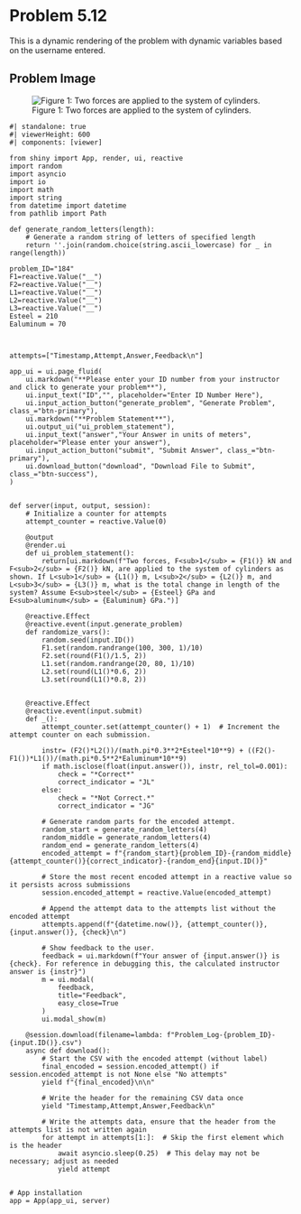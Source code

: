# Problem 5.12 {.unnumbered}

This is a dynamic rendering of the problem with dynamic variables based on the username entered. 


## Problem Image

![Figure 1: Two forces are applied to the system of cylinders.](images/184.png){fig-alt="Picture with two aluminum cylinders connected by a steel cylinder. The aluminum cylinder on the left is attached to the wall. The radius of the left cylinder is 0.5 m and has a length L[1]. The force F[1] is applied between the first and second cylinders. The middle cylinder has a radius of 0.3 m and a length L[2]. The force F[2] is applied between the second and third cylinder. The third cylinder has a radius 0.4 m and a length of L[3]."}

```shinylive-python
#| standalone: true
#| viewerHeight: 600
#| components: [viewer]

from shiny import App, render, ui, reactive
import random
import asyncio
import io
import math
import string
from datetime import datetime
from pathlib import Path

def generate_random_letters(length):
    # Generate a random string of letters of specified length
    return ''.join(random.choice(string.ascii_lowercase) for _ in range(length)) 

problem_ID="184"
F1=reactive.Value("__")
F2=reactive.Value("__")
L1=reactive.Value("__")
L2=reactive.Value("__")
L3=reactive.Value("__")
Esteel = 210
Ealuminum = 70



attempts=["Timestamp,Attempt,Answer,Feedback\n"]

app_ui = ui.page_fluid(
    ui.markdown("**Please enter your ID number from your instructor and click to generate your problem**"),
    ui.input_text("ID","", placeholder="Enter ID Number Here"),
    ui.input_action_button("generate_problem", "Generate Problem", class_="btn-primary"),
    ui.markdown("**Problem Statement**"),
    ui.output_ui("ui_problem_statement"),
    ui.input_text("answer","Your Answer in units of meters", placeholder="Please enter your answer"),
    ui.input_action_button("submit", "Submit Answer", class_="btn-primary"),
    ui.download_button("download", "Download File to Submit", class_="btn-success"),
)


def server(input, output, session):
    # Initialize a counter for attempts
    attempt_counter = reactive.Value(0)

    @output
    @render.ui
    def ui_problem_statement():
        return[ui.markdown(f"Two forces, F<sub>1</sub> = {F1()} kN and F<sub>2</sub> = {F2()} kN, are applied to the system of cylinders as shown. If L<sub>1</sub> = {L1()} m, L<sub>2</sub> = {L2()} m, and L<sub>3</sub> = {L3()} m, what is the total change in length of the system? Assume E<sub>steel</sub> = {Esteel} GPa and E<sub>aluminum</sub> = {Ealuminum} GPa.")]
    
    @reactive.Effect
    @reactive.event(input.generate_problem)
    def randomize_vars():
        random.seed(input.ID())
        F1.set(random.randrange(100, 300, 1)/10)
        F2.set(round(F1()/1.5, 2))
        L1.set(random.randrange(20, 80, 1)/10)
        L2.set(round(L1()*0.6, 2))
        L3.set(round(L1()*0.8, 2))
        

    @reactive.Effect
    @reactive.event(input.submit)
    def _():
        attempt_counter.set(attempt_counter() + 1)  # Increment the attempt counter on each submission.
       
        instr= (F2()*L2())/(math.pi*0.3**2*Esteel*10**9) + ((F2()-F1())*L1())/(math.pi*0.5**2*Ealuminum*10**9)
        if math.isclose(float(input.answer()), instr, rel_tol=0.001):
            check = "*Correct*"
            correct_indicator = "JL"
        else:
            check = "*Not Correct.*"
            correct_indicator = "JG"

        # Generate random parts for the encoded attempt.
        random_start = generate_random_letters(4)
        random_middle = generate_random_letters(4)
        random_end = generate_random_letters(4)
        encoded_attempt = f"{random_start}{problem_ID}-{random_middle}{attempt_counter()}{correct_indicator}-{random_end}{input.ID()}"

        # Store the most recent encoded attempt in a reactive value so it persists across submissions
        session.encoded_attempt = reactive.Value(encoded_attempt)

        # Append the attempt data to the attempts list without the encoded attempt
        attempts.append(f"{datetime.now()}, {attempt_counter()}, {input.answer()}, {check}\n")

        # Show feedback to the user.
        feedback = ui.markdown(f"Your answer of {input.answer()} is {check}. For reference in debugging this, the calculated instructor answer is {instr}")
        m = ui.modal(
            feedback,
            title="Feedback",
            easy_close=True
        )
        ui.modal_show(m)

    @session.download(filename=lambda: f"Problem_Log-{problem_ID}-{input.ID()}.csv")
    async def download():
        # Start the CSV with the encoded attempt (without label)
        final_encoded = session.encoded_attempt() if session.encoded_attempt is not None else "No attempts"
        yield f"{final_encoded}\n\n"
        
        # Write the header for the remaining CSV data once
        yield "Timestamp,Attempt,Answer,Feedback\n"
        
        # Write the attempts data, ensure that the header from the attempts list is not written again
        for attempt in attempts[1:]:  # Skip the first element which is the header
            await asyncio.sleep(0.25)  # This delay may not be necessary; adjust as needed
            yield attempt


# App installation
app = App(app_ui, server)
```
